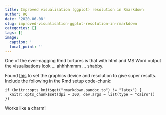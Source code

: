 ```yaml
---
title: Improved visualisation (ggplot) resolution in Rmarkdown
author: RQ
date: '2020-06-08'
slug: improved-visualisation-ggplot-resolution-in-rmarkdown
categories: []
tags: []
image:
  caption: ''
  focal_point: ''
---
```


One of the ever-nagging Rmd tortures is that with html and MS Word output the visualisations look  ... ahhhhmmm ... shabby.

Found [this]() to set the graphics device and resolution to give super results.
Include the following in the Rmd setup code-chunk:

````
if (knitr::opts_knit$get("rmarkdown.pandoc.to") != "latex") {
  knitr::opts_chunk$set(dpi = 300, dev.args = list(type = "cairo"))
})
```` 

Works like a charm!
